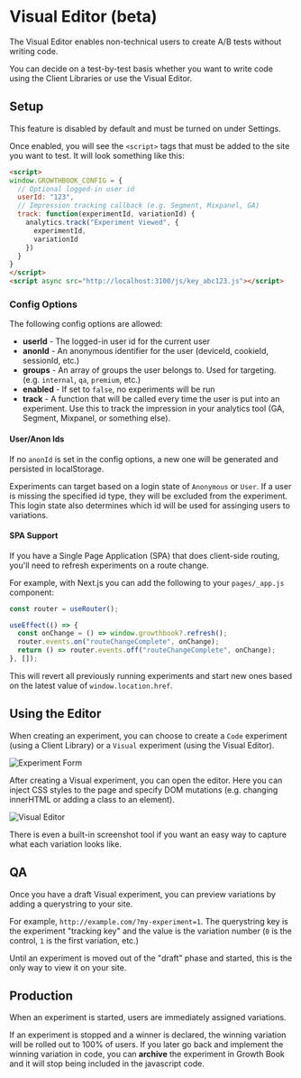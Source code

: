 # Visual Editor (beta)

The Visual Editor enables non-technical users to create A/B tests without writing code.  

You can decide on a test-by-test basis whether you want to write code using the Client Libraries or use the Visual Editor.

## Setup

This feature is disabled by default and must be turned on under Settings.

Once enabled, you will see the `<script>` tags that must be added to the site you want to test. It will look something like this:

```html
<script>
window.GROWTHBOOK_CONFIG = {
  // Optional logged-in user id
  userId: "123",
  // Impression tracking callback (e.g. Segment, Mixpanel, GA)
  track: function(experimentId, variationId) {
    analytics.track("Experiment Viewed", {
      experimentId,
      variationId
    })
  }
}
</script>
<script async src="http://localhost:3100/js/key_abc123.js"></script>
```

### Config Options

The following config options are allowed:

-  **userId** - The logged-in user id for the current user
-  **anonId** - An anonymous identifier for the user (deviceId, cookieId, sessionId, etc.)
-  **groups** - An array of groups the user belongs to. Used for targeting. (e.g. `internal`, `qa`, `premium`, etc.)
-  **enabled** - If set to `false`, no experiments will be run
-  **track** - A function that will be called every time the user is put into an experiment. Use this to track the impression in your analytics tool (GA, Segment, Mixpanel, or something else).

#### User/Anon Ids

If no `anonId` is set in the config options, a new one will be generated and persisted in localStorage.

Experiments can target based on a login state of `Anonymous` or `User`. 
If a user is missing the specified id type, they will be excluded from the experiment.
This login state also determines which id will be used for assinging users to variations.

#### SPA Support

If you have a Single Page Application (SPA) that does client-side routing, you'll need to refresh experiments on a route change.

For example, with Next.js you can add the following to your `pages/_app.js` component:
```ts
const router = useRouter();

useEffect(() => {
  const onChange = () => window.growthbook?.refresh();
  router.events.on("routeChangeComplete", onChange);
  return () => router.events.off("routeChangeComplete", onChange);
}, []);
```

This will revert all previously running experiments and start new ones based on the latest value of `window.location.href`.

## Using the Editor

When creating an experiment, you can choose to create a `Code` experiment (using a Client Library) or a `Visual` experiment (using the Visual Editor).

![Experiment Form](/images/experiment-type-form.png)

After creating a Visual experiment, you can open the editor.  Here you can inject CSS styles to the page and specify DOM mutations (e.g. changing innerHTML or adding a class to an element).

![Visual Editor](/images/visual-editor.png)

There is even a built-in screenshot tool if you want an easy way to capture what each variation looks like.

## QA

Once you have a draft Visual experiment, you can preview variations by adding a querystring to your site.

For example, `http://example.com/?my-experiment=1`.  The querystring key is the experiment "tracking key" and the value is the variation number (`0` is the control, `1` is the first variation, etc.)

Until an experiment is moved out of the "draft" phase and started, this is the only way to view it on your site.

## Production

When an experiment is started, users are immediately assigned variations.

If an experiment is stopped and a winner is declared, the winning variation will be rolled out to 100% of users.
If you later go back and implement the winning variation in code, you can **archive** the experiment in Growth Book 
and it will stop being included in the javascript code.